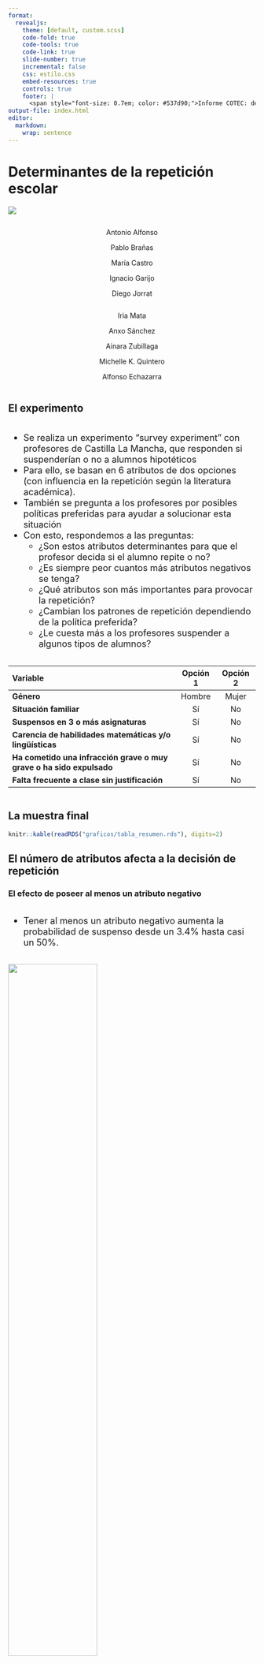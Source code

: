 ```yaml
---
format: 
  revealjs:
    theme: [default, custom.scss]
    code-fold: true
    code-tools: true
    code-link: true
    slide-number: true
    incremental: false
    css: estilo.css
    embed-resources: true
    controls: true
    footer: |
      <span style="font-size: 0.7em; color: #537d90;">Informe COTEC: determinantes de la repetición escolar</span>
output-file: index.html
editor: 
  markdown: 
    wrap: sentence
---
```


# Determinantes de la repetición escolar {.diapositiva-titulo style="background: none;" data-menu-title="Titulo"}

<img src="svg/logolargo.png" class="imglogoslide1"/>

::: {style="text-align: center; margin-top: 1em; margin-bottom: 1em"}
::: {layout="[[1,1]]"}
::: column
Antonio Alfonso

Pablo Brañas

María Castro

Ignacio Garijo

Diego Jorrat
:::

::: column
Iria Mata

Anxo Sánchez

Ainara Zubillaga

Michelle K. Quintero

Alfonso Echazarra
:::
:::
:::

## El experimento

::: {layout="[[1,1]]"}
::: column
::: callout
::: {style="font-size: 1.3em;"}
-   Se realiza un experimento "survey experiment" con profesores de Castilla La Mancha, que responden si suspenderían o no a alumnos hipotéticos
-   Para ello, se basan en 6 atributos de dos opciones (con influencia en la repetición según la literatura académica).
-   También se pregunta a los profesores por posibles políticas preferidas para ayudar a solucionar esta situación
-   Con esto, respondemos a las preguntas:
    -   ¿Son estos atributos determinantes para que el profesor decida si el alumno repite o no?
    -   ¿Es siempre peor cuantos más atributos negativos se tenga?
    -   ¿Qué atributos son más importantes para provocar la repetición?
    -   ¿Cambian los patrones de repetición dependiendo de la política preferida?
    -   ¿Le cuesta más a los profesores suspender a algunos tipos de alumnos?
:::
:::
:::

::: column
| Variable                                                             | Opción 1 | Opción 2 |
|:------------------------------------------------|:----------:|:----------:|
| **Género**                                                           |  Hombre  |  Mujer   |
| **Situación familiar**                                               |    Sí    |    No    |
| **Suspensos en 3 o más asignaturas**                                 |    Sí    |    No    |
| **Carencia de habilidades matemáticas y/o lingüísticas**             |    Sí    |    No    |
| **Ha cometido una infracción grave o muy grave o ha sido expulsado** |    Sí    |    No    |
| **Falta frecuente a clase sin justificación**                        |    Sí    |    No    |
:::
:::

## La muestra final

```r

knitr::kable(readRDS("graficos/tabla_resumen.rds"), digits=2)
```

## El número de atributos afecta a la decisión de repetición

::: panel-tabset
### El efecto de poseer al menos un atributo negativo

::: {layout="[[1,1.5]]"}
::: column
::: callout
::: {style="font-size: 1.3em;"}
-   Tener al menos un atributo negativo aumenta la probabilidad de suspenso desde un 3.4% hasta casi un 50%.
:::
:::
:::

::: column
![](graficos/algunovsninguno.jpeg){width="60%"}
:::
:::

### El efecto de cada atributo negativo adicional

::: {layout="[[1,1.5]]"}
::: column
::: callout
::: {style="font-size: 1.3em;"}
-   Cuantos más atributos típicos de la repetición, mayor probabilidad de que el profesor suspenda al alumno
-   Un 3.4% de los profesores suspenden al alumno pese a no tener atributos negativos (boycott al experimento), mientras que un 15% de las tarjetas no son suspensas aunque tengan todos los atributos negativos (profesores que no creen en la repetición)
-   Sin embargo, el sexto atributo negativo no aumenta la probabilidad de repetición con respecto al quinto. Es decir, 5 atributos son suficientes para que el alumno repita con un 85% de probabilidad.
:::
:::
:::

::: column
![](graficos/monotonia.jpeg){width="60%"}
:::
:::
:::

## Los suspensos determinan la repetición para los profesores

::: {layout="[[1,1.5]]"}
::: column
::: callout
::: {style="font-size: 1.3em;"}
-   Los atributos socioeconómicas (género, situación familiar) no hacen que los profesores hagan suspender mucho más a los alumnos
-   Los atributos académicos son más importantes, especialmente que el alumno tenga 3 o más suspensos
-   Esto es más importante para los profesores que la falta de competencias lingüísticas y matemáticas del alumno
-   Los atributos relacionadas con el comportamiento (absentismo o disruptivo) son también importantes, pero en menor medida
:::
:::
:::

::: column
![](graficos/unfallo.jpeg){width="60%"}
:::
:::

## Las interacciones entre atributos también son importantes

::: {layout="[[0.8,1.4]]"}
::: column
::: callout
::: {style="font-size: 1.3em;"}
-   Los alumnos que suspenden y tienen carencia de competencias matemáticas y/o lingüísticas llegan prácticamente a la probabilidad máxima de repetición
-   Como ya se podía observar, el número de suspensos es más importante que la falta de competencias en matemáticas y/o lengua para los profesores.
    -   Un alumno con varios suspensos con competencias pasa de tener una probabilidad de suspenso de 43.9% a 81.2% sin las competencias.
    -   Sin embargo, un alumno sin suspensos pero con falta de competencias matemáticas y lingüísticas pasa de un 18.2% de probabilidad de repetir a un 81.2% si tiene suspensos.
:::
:::
:::

::: column
![](graficos/interacciondosfallos.jpeg){width="60%"}

::: {style="font-size: 1em; color: grey"}
Categoría base: niña sin condicionantes
:::
:::
:::

## Las políticas preferidas también son un buen indicativo de si el profesor es más dado a la repetición

::: panel-tabset
### Las políticas preferidas

::: {layout="[[1,1.6]]"}
::: column
::: callout
::: {style="font-size: 1.3em;"}
<ul style="list-style-type: lower-alpha;">

<li>Se cambien los criterios de promoción en la Junta de Evaluación: unanimidad para hacer repetir, voto secreto y anónimo.
(9.6%).</li>

<li>Todo el profesorado del centro recibe formación adaptada y acompañamiento docente en metodologías didácticas inclusivas y gestión de aula multinivel.
(36.1%).</li>

<li>El alumno recibirá refuerzo educativo en un grupo pequeño el próximo curso (en grupo pequeño, un profesor de apoyo, dentro o fuera del aula).
(54.3%).</li>

</ul>
:::
:::
:::

::: column
![](graficos/piechart.jpeg){width="60%"}
:::
:::

### Decisiones por política

::: {layout="[[1,1.3]]"}
::: column
::: callout
::: {style="font-size: 1.3em;"}
-   Los profesores que piensan que se deberían cambiar los criterios de promoción son los más duros.
-   Sin embargo, los profesores que consideran que la mejor idea sería formar a los profesores son los que menos suspenden.
-   Las diferencias no son muy grandes pero sí significativas.
:::
:::
:::

::: column
![](graficos/politica_preferida.jpeg){width="60%"}
:::
:::

### Decisiones por atributo y tipo de profesor

::: {layout="[[0.7,1.3]]"}
::: column
::: panel-tabset
### Formación

::: callout
::: {style="font-size: 1.3em;"}
-   Los profesores que creen que la mejor solución es formar a los profesores creen menos en la importancia de los suspensos como factor relevante para la repetición, aunque le dan mucha importancia a la falta de competencias matemáticas y lingüísticas.
:::
:::

### Refuerzo

::: callout
::: {style="font-size: 1.3em;"}
-   Los profesores que consideran que habría que aportar refuerzo a los alumnos también le dan importancia a los suspensos, y más importancia al absentismo que sus compañeros. Por otro lado, son los que menos importancia le dan a la situación familiar del alumno.
:::
:::

### Criterios

::: callout
::: {style="font-size: 1.3em;"}
-   Los profesores que consideran que habría que ajustar los criterios de promoción son los que más suspenden, aunque sean la minoría. Para ellos, los suspensos y la falta de competencias matemáticas y lingüísticas son clave.
:::
:::
:::
:::

::: column
![](graficos/penalizacion1fallo_gustospolitica.jpeg){width="60%"}
:::
:::
:::

## Los suspensos son la característica más importante para determinar si un alumno suspende

::: panel-tabset
### Machine learning

::: {layout="[[1,1.5]]"}
::: column
::: callout
::: {style="font-size: 1.3em;"}
-   El modelo de Machine Learning llamado Random Forest se basa en árboles de decisión para predecir la respuesta más probable de un profesor dadas las características del alumno.
-   Este modelo, alimentado con nuestra base de datos, nos explica cuáles son los atributos más determinantes a la hora de tomar decisiones para los profesores.
-   En este caso, como cabía esperar, los suspensos y la falta de competencias clave destacan, aunque el absentismo o ser disruptivo son también relevantes.
-   Por otro lado, los atributos socioeconómicas como la situación familiar o el género del alumno no son tan importantes.
:::
:::
:::

::: column
![](graficos/random_forest.jpeg){width="60%"}
:::
:::

### Tiempos de suspenso

::: {layout="[[1,1.5]]"}
::: column
::: callout
::: {style="font-size: 1.3em;"}
-   Utilizamos un modelo supervisado para ver qué atributos influyen más a la hora de suspender a un alumno.
-   Observamos que, de media, los suspensos reducen la decisión en 6.3 segundos, por lo que facilitan al profesor la decisión de hacer repetir.
-   Ser disruptivo y las absenciones, por otro lado, aumentan el tiempo de toma de decisiones de manera significativa (3.4 y 4.4 segundos respectivamente).
-   El género, la situación familiar y la falta de competencias no son determinantes para explicar el tiempo que toma a un profesor la decisión de suspenso
:::
:::
:::

::: column
![](graficos/coefplot.jpeg){width="60%"}
:::
:::
:::

## ¿Qué le parecería prohibir la repetición de curso por ley?


:::{layout="[[1,1]]"}

:::{.column}

### A favor

::: callout
<div style="font-size: 1.3em;">
- **Fomentar alternativas más eficaces:** 6.2%. Prefieren invertir en recursos, apoyos personalizados y programas alternativos antes que permitir la repetición.
- **Necesidad de madurez personal:** 4.2%. Consideran que algunos alumnos necesitan tiempo para madurar, pero no siempre debe implicar repetir.
- **Evitar efectos negativos sobre el alumno:** 3.6%. Señalan posibles consecuencias emocionales, sociales o motivacionales de repetir curso.
- **Repetición solo en casos excepcionales:** 1.2%. Defienden que se use solo como medida extrema, tras valorar bien cada caso.
- **Importancia del enfoque competencial:** 0.2%. Valoran que el aprendizaje de competencias debe pesar más que el número de asignaturas suspensas.
</div>
:::
:::



:::{.column}

### En contra

::: callout
<div style="font-size: 1.3em;">
-   **Garantizar adquisición de competencias:** 23.7%. Argumentan que no se debe pasar de curso sin dominar los contenidos o competencias básicas.
-   **Repetir como oportunidad de mejora:** 11.7%. Ven la repetición como una herramienta útil para reforzar conocimientos y mejorar confianza.
-   **Diferencias individuales en maduración:** 8.3%. Destacan que cada alumno tiene un ritmo madurativo distinto y repetir puede ayudar.
-   **Valoración individualizada:** 2.3%. Señalan que las decisiones deben tomarse caso por caso, no con reglas generales.
-   **Crítica a enfoque estadístico:** 0.3%. Acusan a las políticas de estar centradas en maquillar cifras más que en el aprendizaje real.
-   **Impacto negativo en el aula:** 0.1%. Mencionan que alumnos no preparados retrasan o afectan al resto del grupo.
</div>
:::
:::


:::

## ¿Qué le parecería eliminar el Certificado de Escolaridad (título de finalización de la ESO) y sustituirlo por un informe de competencias del alumnado?

::: {layout="[[1,1]]"}

::: {.column}

### A favor

::: {.callout}
<div style="font-size: 1.3em;">
- **Reconoce fortalezas y debilidades específicas del alumno (orientación personalizada):** 19.1%. Permite mostrar capacidades reales, identificar áreas a mejorar y orientar al alumno en su futuro.  
- **Mejor reflejo del aprendizaje actual que un título general:** 11.3%.Sostienen que el informe es más útil que un certificado genérico que no detalla logros reales. 
- **Atiende mejor a la diversidad y características del alumnado:** 7.8%. Beneficia a estudiantes con dificultades específicas o perfiles no tradicionales.
- **Promueve una evaluación más justa y centrada en competencias reales:** 6.2%. Defienden que es más coherente con el enfoque educativo por competencias. 
</div>
:::
:::

::: {.column}

### En contra

::: {.callout}
<div style="font-size: 1.2em;">
- **Postura ambigua o indiferente:** 1.9%. Respuestas como "NS/NC", "me da igual" o dudas sobre el impacto real del cambio.
- **Resta importancia al tipo de documento:** 1.4%. Consideran que cambiar el nombre o formato del documento no afecta significativamente al alumnado.
- **Crítica a cambios burocráticos innecesarios:** 0.9%. Ven el informe como otra forma de burocracia sin impacto real en el aprendizaje.
- **Perjudica la motivación y cultura del esfuerzo:** 0.9%. Argumentan que sin un título oficial que sirva como meta, se reduce la motivación para esforzarse.
- **Rechazo por ser una medida no probada:** 0.2%. Desconfían del cambio por falta de experiencia o evidencias claras.
- **Defensa del valor del certificado actual:** 0.2%. Ven el certificado como una garantía de nivel que no debe eliminarse.
</div>
:::
:::

:::



## Anexo: primaria vs. secundaria

::: panel-tabset
### UN FALLO

::: {layout="[[1,1]]"}

### PRIMARIA
::: column


![](graficos/unfalloprimaria.jpeg){width="60%"}
:::

### SECUNDARIA
::: column

![](graficos/unfallosecundaria.jpeg){width="60%"}
:::
:::

### INTERACCIÓN

::: {layout="[[1,1]]"}
### Primaria

::: column
![](graficos/interacciondosfallosprimaria.jpeg){width="60%"}
:::

### SECUNDARIA

::: column
![](graficos/interacciondosfallossecundaria.jpeg){width="60%"}
:::
:::
:::

